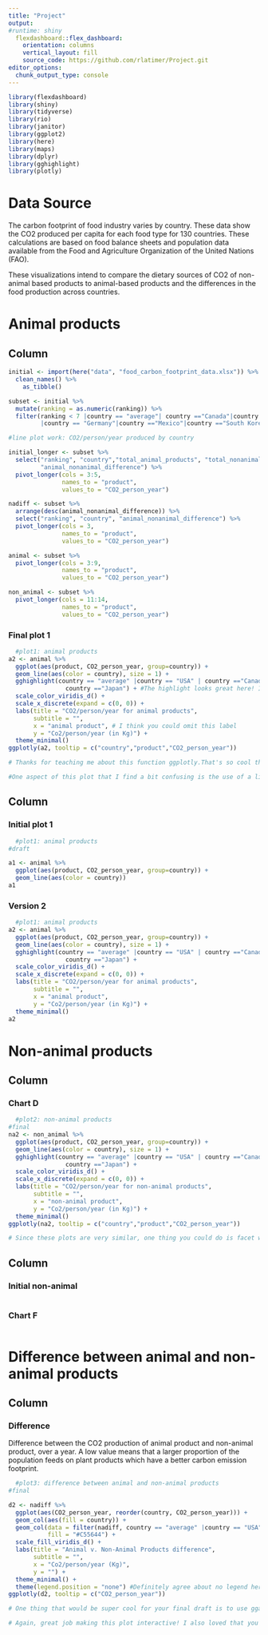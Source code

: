 ```yaml
---
title: "Project"
output: 
#runtime: shiny
  flexdashboard::flex_dashboard:
    orientation: columns
    vertical_layout: fill
    source_code: https://github.com/rlatimer/Project.git
editor_options: 
  chunk_output_type: console
---
```


```r
library(flexdashboard)
library(shiny)
library(tidyverse)
library(rio)
library(janitor)
library(ggplot2)
library(here)
library(maps)
library(dplyr)
library(gghighlight)
library(plotly)
```
Data Source {.sidebar}
==================================
The carbon footprint of food industry varies by country. These data show the CO2 produced  per capita for each food type for 130 countries. These calculations are based on food balance sheets and population data available from the Food and Agriculture Organization of the United Nations (FAO).

These visualizations intend to compare the dietary sources of CO2 of non-animal based products to animal-based products and the differences in the food production across countries.

<!-- Very cool data set! I think something helpful to put in the data source description would be an explanation of what the products mean, e.g., a 37.2 pork score means that that country's pork industry produces 37.2 kg co2/per person/ year -->

Animal products
=========================
Column {data-width=650}
-----------------------------------------------------------------------
```r
initial <- import(here("data", "food_carbon_footprint_data.xlsx")) %>% 
  clean_names() %>%
    as_tibble()

subset <- initial %>% 
  mutate(ranking = as.numeric(ranking)) %>% 
  filter(ranking < 7 |country == "average"| country =="Canada"|country =="Japan"
         |country == "Germany"|country =="Mexico"|country =="South Korea"|country =="China")

#line plot work: CO2/person/year produced by country

initial_longer <- subset %>%
  select("ranking", "country","total_animal_products", "total_nonanimal_products", 
         "animal_nonanimal_difference") %>% 
  pivot_longer(cols = 3:5,
               names_to = "product",
               values_to = "CO2_person_year")

nadiff <- subset %>%
  arrange(desc(animal_nonanimal_difference)) %>% 
  select("ranking", "country", "animal_nonanimal_difference") %>% 
  pivot_longer(cols = 3,
               names_to = "product",
               values_to = "CO2_person_year")

animal <- subset %>%
  pivot_longer(cols = 3:9,
               names_to = "product",
               values_to = "CO2_person_year")

non_animal <- subset %>%
  pivot_longer(cols = 11:14,
               names_to = "product",
               values_to = "CO2_person_year")


```
### Final plot 1

```r
  #plot1: animal products
a2 <- animal %>% 
  ggplot(aes(product, CO2_person_year, group=country)) +
  geom_line(aes(color = country), size = 1) +
  gghighlight(country == "average" |country == "USA" | country =="Canada"| 
                country =="Japan") + #The highlight looks great here! I'm curious about why you chose these countries to highlight. You can annotate your figures with a ">" symbol (see https://rmarkdown.rstudio.com/flexdashboard/using.html#text_annotations)- I think it would be really helpful to hear about what each plot means
  scale_color_viridis_d() +
  scale_x_discrete(expand = c(0, 0)) +
  labs(title = "CO2/person/year for animal products",
       subtitle = "",
       x = "animal product", # I think you could omit this label
       y = "Co2/person/year (in Kg)") +
  theme_minimal()
ggplotly(a2, tooltip = c("country","product","CO2_person_year"))

# Thanks for teaching me about this function ggplotly.That's so cool that it's interactive!! It looks like using it also gets rid of the labels. I agree that that is the right move here since the labels are all bunched together and it's difficult to see which is which

#One aspect of this plot that I find a bit confusing is the use of a line when the x-axis is discrete, e.g., the middle of beef & eggs is shown a value even though that's not possible. I think dots or bars that are sorted would remove that artifact (although you may not be able to express as many countries with a different method so it's a tough call)
```

Column {data-width=350}
-----------------------------------------------------------------------

### Initial plot 1

```r
  #plot1: animal products
#draft

a1 <- animal %>% 
  ggplot(aes(product, CO2_person_year, group=country)) +
  geom_line(aes(color = country))
a1

```

### Version 2

```r
  #plot1: animal products
a2 <- animal %>% 
  ggplot(aes(product, CO2_person_year, group=country)) +
  geom_line(aes(color = country), size = 1) +
  gghighlight(country == "average" |country == "USA" | country =="Canada"| 
                country =="Japan") +
  scale_color_viridis_d() +
  scale_x_discrete(expand = c(0, 0)) +
  labs(title = "CO2/person/year for animal products",
       subtitle = "",
       x = "animal product",
       y = "Co2/person/year (in Kg)") +
  theme_minimal()
a2

```

Non-animal products
=========================
Column {data-width=650}
-----------------------------------------------------------------------

### Chart D

```r
  #plot2: non-animal products
#final
na2 <- non_animal %>% 
  ggplot(aes(product, CO2_person_year, group=country)) +
  geom_line(aes(color = country), size = 1) +
  gghighlight(country == "average" |country == "USA" | country =="Canada"| 
                country =="Japan") +
  scale_color_viridis_d() +
  scale_x_discrete(expand = c(0, 0)) +
  labs(title = "CO2/person/year for non-animal products",
       subtitle = "",
       x = "non-animal product",
       y = "Co2/person/year (in Kg)") +
  theme_minimal()
ggplotly(na2, tooltip = c("country","product","CO2_person_year"))

# Since these plots are very similar, one thing you could do is facet wrap and have animal products on one side and non-animal products on the other side. That way you can directly compare how much non-animal products contribute to co2 vs animal products (just make sure that the y axis is the same so that it is not misleading)


```

Column {data-width=350}
-----------------------------------------------------------------------

### Initial non-animal

```r

```

### Chart F

```r

```
Difference between animal and non-animal products
=========================
Column {data-width=650}
-----------------------------------------------------------------------

### Difference

Difference between the CO2 production of animal product and non-animal product, over a year. A low value means that a larger proportion of the population feeds on plant products which have a better carbon emission footprint.
```r

  #plot3: difference between animal and non-animal products
#final

d2 <- nadiff %>% 
  ggplot(aes(CO2_person_year, reorder(country, CO2_person_year))) +
  geom_col(aes(fill = country)) +
  geom_col(data = filter(nadiff, country == "average" |country == "USA"),
           fill = "#C55644") + 
  scale_fill_viridis_d() +
  labs(title = "Animal v. Non-Animal Products difference",
       subtitle = "",
       x = "Co2/person/year (Kg)",
       y = "") +
  theme_minimal() +
  theme(legend.position = "none") #Definitely agree about no legend here
ggplotly(d2, tooltip = c("CO2_person_year"))

# One thing that would be super cool for your final draft is to use gganimate to compare across non-animal and animal since this is a difference score. So you could show non-animal and then it transitions to the animal products and you will be able to see the growth. This will take some calculating and maneuvering though because it looks like total_animal_products and non_nonanimal_animal are in different units?? .. but might be worth trying out!! (Also.. if you're feeling extra adventurous you might want to try mapping it since you have 131 countries and that could be really cool to look at!)

# Again, great job making this plot interactive! I also loved that you ranked it because you can easily see who has the most animal non-animal difference. I'm seeing this artifact of some colors being sort of similar to others (like Argentina and Albania) because of how many colors there are. Maybe you could do some sort of highlight like you did in the last graph? I think the average would be helpful to stick out as a color so you can see who is above average and who is below average 
```